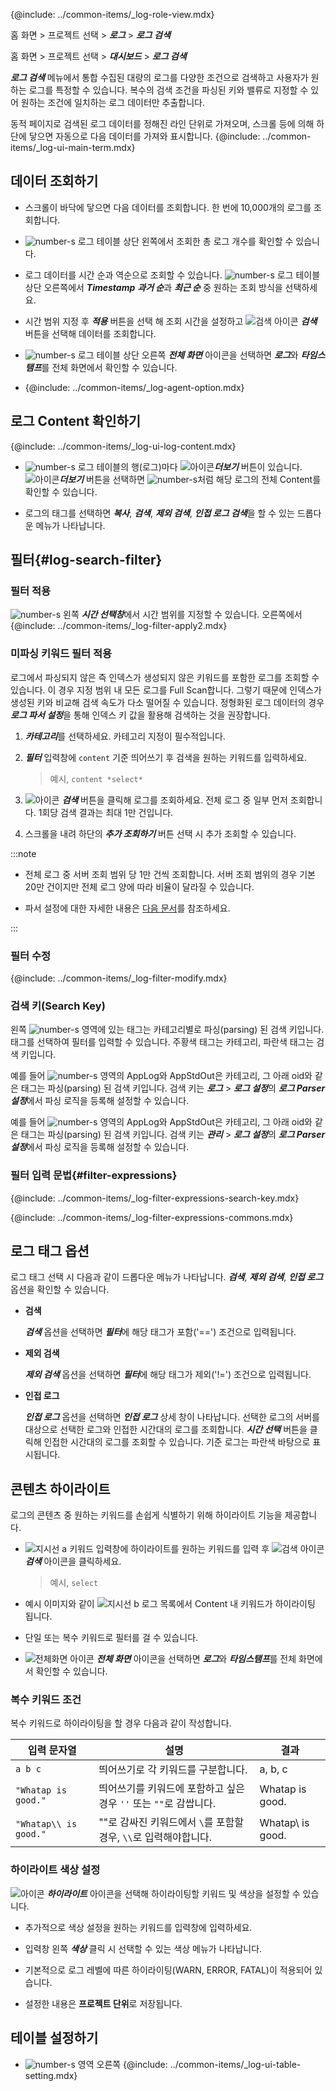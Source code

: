{@include: ../common-items/_log-role-view.mdx}

<Xclude product='aws-log'>

홈 화면 > 프로젝트 선택 > ***로그*** > ***로그 검색***

</Xclude>

<InDoc product='aws-log'>

홈 화면 > 프로젝트 선택 > ***대시보드*** > ***로그 검색***

</InDoc>

***로그 검색*** 메뉴에서 통합 수집된 대량의 로그를 다양한 조건으로 검색하고 사용자가 원하는 로그를 특정할 수 있습니다. 복수의 검색 조건을 파싱된 키와 밸류로 지정할 수 있어 원하는 조건에 일치하는 로그 데이터만 추출합니다. 

동적 페이지로 검색된 로그 데이터를 정해진 라인 단위로 가져오며, 스크롤 등에 의해 하단에 닿으면 자동으로 다음 데이터를 가져와 표시합니다. {@include: ../common-items/_log-ui-main-term.mdx}

<Xclude product='postgresql,mysql'>

<ImgLang img='log-search.png' desc='로그 검색 sc' />

</Xclude>

<InDoc product='postgresql,mysql'>

<ImgLang img='db-log-search.png' desc='' />

</InDoc>

## 데이터 조회하기 

* 스크롤이 바닥에 닿으면 다음 데이터를 조회합니다. 한 번에 10,000개의 로그를 조회합니다.

* ![number-s](/img/number-03.png) 로그 테이블 상단 왼쪽에서 조회한 총 로그 개수를 확인할 수 있습니다. 

* 로그 데이터를 시간 순과 역순으로 조회할 수 있습니다. ![number-s](/img/number-03.png) 로그 테이블 상단 오른쪽에서 ***Timestamp*** ***과거 순***과 ***최근 순*** 중 원하는 조회 방식을 선택하세요.

* 시간 범위 지정 후 ***적용*** 버튼을 선택 해 조회 시간을 설정하고 ![검색 아이콘](/img/ic-search-on-press.svg) ***검색*** 버튼을 선택해 데이터를 조회합니다.

* ![number-s](/img/number-03.png) 로그 테이블 상단 오른쪽 <LinkImage img='ic-fullscreen.svg' desc='전체 화면 아이콘'/> ***전체 화면*** 아이콘을 선택하면 ***로그***와 ***타임스탬프***를 전체 화면에서 확인할 수 있습니다.

* {@include: ../common-items/_log-agent-option.mdx}

## 로그 Content 확인하기

{@include: ../common-items/_log-ui-log-content.mdx}

* ![number-s](/img/number-03.png) 로그 테이블의 행(로그)마다 ![아이콘](/img/ic-caret-right.svg)***더보기*** 버튼이 있습니다. ![아이콘](/img/ic-caret-right.svg)***더보기*** 버튼을 선택하면 ![number-s](/img/number-04.png)처럼 해당 로그의 전체 Content를 확인할 수 있습니다. 

* 로그의 태그를 선택하면 ***복사***, ***검색***, ***제외 검색***, ***인접 로그 검색***을 할 수 있는 드롭다운 메뉴가 나타납니다.

## 필터{#log-search-filter}

### 필터 적용

![number-s](/img/number-01.png) 왼쪽 ***시간 선택창***에서 시간 범위를 지정할 수 있습니다. 오른쪽에서 {@include: ../common-items/_log-filter-apply2.mdx} 

### 미파싱 키워드 필터 적용

로그에서 파싱되지 않은 즉 인덱스가 생성되지 않은 키워드를 포함한 로그를 조회할 수 있습니다. 이 경우 지정 범위 내 모든 로그를 Full Scan합니다. 그렇기 때문에 인덱스가 생성된 키와 비교해 검색 속도가 다소 떨어질 수 있습니다. 정형화된 로그 데이터의 경우 ***로그 파서 설정***을 통해 인덱스 키 값을 활용해 검색하는 것을 권장합니다.

<ImgLang img='log-filter-search.png' desc='미파싱 키워드 필터 적용'/>

1. ***카테고리***를 선택하세요. 카테고리 지정이 필수적입니다.

1. ***필터*** 입력창에 `content` 기준 띄어쓰기 후 검색을 원하는 키워드를 입력하세요. 

    > 예시, `content *select*`

1. ![아이콘](/img/ic-search.svg) ***검색*** 버튼을 클릭해 로그를 조회하세요. 전체 로그 중 일부 먼저 조회합니다. 1회당 검색 결과는 최대 1만 건입니다.

1. 스크롤을 내려 하단의 ***추가 조회하기*** 버튼 선택 시 추가 조회할 수 있습니다. 

  <ImgLang img='log-content-search-more.png' desc='추가 조회하기'/>

:::note 

* 전체 로그 중 서버 조회 범위 당 1만 건씩 조회합니다. 서버 조회 범위의 경우 기본 20만 건이지만 전체 로그 양에 따라 비율이 달라질 수 있습니다. 

* 파서 설정에 대한 자세한 내용은 [다음 문서](log-parser.mdx)를 참조하세요.

:::

### 필터 수정

{@include: ../common-items/_log-filter-modify.mdx}

### 검색 키(Search Key)

왼쪽 ![number-s](/img/number-02.png) 영역에 있는 태그는 카테고리별로 파싱(parsing) 된 검색 키입니다. 태그를 선택하여 필터를 입력할 수 있습니다. <span class='logwr'>주황색</span> 태그는 카테고리, <span class='lowfg'>파란색</span> 태그는 검색 키입니다.

<InDoc product='log,postgresql,mysql'>

예를 들어 ![number-s](/img/number-02.png) 영역의 <span class='logwr'>AppLog</span>와 <span class='logwr'>AppStdOut</span>은 카테고리, 그 아래 <span class='lowfg'>oid</span>와 같은 태그는 파싱(parsing) 된 검색 키입니다. 검색 키는 ***로그*** > ***로그 설정***의 ***로그 Parser 설정***에서 파싱 로직을 등록해 설정할 수 있습니다. 

</InDoc>

<InDoc product='aws-log'>

예를 들어 ![number-s](/img/number-02.png) 영역의 <span class='logwr'>AppLog</span>와 <span class='logwr'>AppStdOut</span>은 카테고리, 그 아래 <span class='lowfg'>oid</span>와 같은 태그는 파싱(parsing) 된 검색 키입니다. 검색 키는 ***관리*** > ***로그 설정***의 ***로그 Parser 설정***에서 파싱 로직을 등록해 설정할 수 있습니다.

</InDoc>

### 필터 입력 문법{#filter-expressions}

{@include: ../common-items/_log-filter-expressions-search-key.mdx}

{@include: ../common-items/_log-filter-expressions-commons.mdx}

## 로그 태그 옵션

로그 태그 선택 시 다음과 같이 드롭다운 메뉴가 나타납니다. ***검색***, ***제외 검색***, ***인접 로그*** 옵션을 확인할 수 있습니다. 

<ImgLang img='log-search-tag.png' desc='로그 태그 드롭다운 메뉴'/> 

* **검색**

  ***검색*** 옵션을 선택하면 ***필터***에 해당 태그가 포함('==') 조건으로 입력됩니다.

* **제외 검색**

  ***제외 검색*** 옵션을 선택하면 ***필터***에 해당 태그가 제외('!=') 조건으로 입력됩니다.

* **인접 로그**

  ***인접 로그*** 옵션을 선택하면 ***인접 로그*** 상세 창이 나타납니다. 선택한 로그의 서버를 대상으로 선택한 로그와 인접한 시간대의 로그를 조회합니다. ***시간 선택*** 버튼을 클릭해 인접한 시간대의 로그를 조회할 수 있습니다. 기준 로그는 파란색 바탕으로 표시됩니다.

  <ImgLang img='log-search-adjacent-log.png' desc='로그 태그 인접 로그'/>

## 콘텐츠 하이라이트

로그의 콘텐츠 중 원하는 키워드를 손쉽게 식별하기 위해 하이라이트 기능을 제공합니다.

<ImgLang img='log-search-content-search-highlight.png' desc='콘텐츠 하이라이트'/>

* ![지시선 a](/img/char-a.svg) 키워드 입력창에 하이라이트를 원하는 키워드를 입력 후 ![검색 아이콘](/img/ic-search.svg)***검색*** 아이콘을 클릭하세요.

  > 예시, `select`

* 예시 이미지와 같이 ![지시선 b](/img/char-b.svg) 로그 목록에서 Content 내 키워드가 하이라이팅 됩니다.

* 단일 또는 복수 키워드로 필터를 걸 수 있습니다.

* ![전체화면 아이콘](/img/ic-fullscreen.svg) ***전체 화면*** 아이콘을 선택하면 ***로그***와 ***타임스탬프***를 전체 화면에서 확인할 수 있습니다.

### 복수 키워드 조건

복수 키워드로 하이라이팅을 할 경우 다음과 같이 작성합니다.

|입력 문자열|설명|결과|
|----|----|----|
|`a b c`|띄어쓰기로 각 키워드를 구분합니다.|a, b, c|
|`"Whatap is good."`|띄어쓰기를 키워드에 포함하고 싶은 경우 `''` 또는 `""`로 감쌉니다.|Whatap is good.|
|`"Whatap\\ is good."`|""로 감싸진 키워드에서 `\`를 포함할 경우, `\\`로 입력해야합니다.|Whatap\ is good.|

### 하이라이트 색상 설정

![아이콘](/img/ic-highlight.svg) ***하이라이트*** 아이콘을 선택해 하이라이팅할 키워드 및 색상을 설정할 수 있습니다. 

<ImgLang img='log-lt-highlight.png' desc='하이라이트'/>

* 추가적으로 색상 설정을 원하는 키워드를 입력창에 입력하세요. 

* 입력창 왼쪽 ***색상*** 클릭 시 선택할 수 있는 색상 메뉴가 나타납니다. 

* 기본적으로 로그 레벨에 따른 하이라이팅(<span class='logwr'>WARN</span>, <span class='loger'>ERROR</span>, <span class='logft'>FATAL</span>)이 적용되어 있습니다. 

* 설정한 내용은 **프로젝트 단위**로 저장됩니다. 

## 테이블 설정하기

* ![number-s](/img/number-03.png) 영역 오른쪽 {@include: ../common-items/_log-ui-table-setting.mdx} 